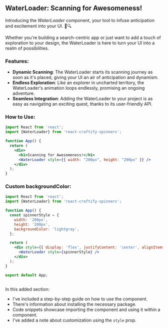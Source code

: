 
<Meta title="Spinners/WaterLoader" component={WaterLoader} />

## WaterLoader: Scanning for Awesomeness!

Introducing the *WaterLoader* component, your tool to infuse anticipation and excitement into your UI. 🔄🔍

Whether you're building a search-centric app or just want to add a touch of exploration to your design, the WaterLoader is here to turn your UI into a realm of possibilities.

### Features:

- **Dynamic Scanning**: The WaterLoader starts its scanning journey as soon as it's placed, giving your UI an air of anticipation and dynamism.
- **Endless Exploration**: Like an explorer in uncharted territory, the WaterLoader's animation loops endlessly, promising an ongoing adventure.
- **Seamless Integration**: Adding the WaterLoader to your project is as easy as navigating an exciting quest, thanks to its user-friendly API.

### How to Use:

```jsx
import React from 'react';
import {WaterLoader} from 'react-craftify-spinners';  

function App() {
  return (
    <div>
      <h1>Scanning for Awesomeness!</h1>
      <WaterLoader style={{ width: "200px", height: "200px" }} />
    </div>
  );
}

```

### Custom backgroundColor:

```jsx
import React from 'react';
import {WaterLoader} from 'react-craftify-spinners';  

function App() {
  const spinnerStyle = {
    width: '200px',
    height: '200px',
    backgroundColor: 'lightgray', 
  };

  return (
    <div style={{ display: 'flex', justifyContent: 'center', alignItems: 'center', height: '100vh' }}>
      <WaterLoader style={spinnerStyle} />
    </div>
  );
}

export default App;
 
```

 
In this added section:

- I've included a step-by-step guide on how to use the component.
- There's information about installing the necessary package.
- Code snippets showcase importing the component and using it within a component.
- I've added a note about customization using the `style` prop.

